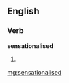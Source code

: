 ==English==

===Verb===
'''sensationalised'''

# {{British}} {{past of|sensationalise}}

[[mg:sensationalised]]